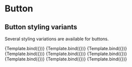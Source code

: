 

<Meta title="Components/Button/Styles" component={Button} />


# Button

## Button styling variants

Several styling variations are available for buttons.

<Canvas>
  <Story name="Default" args={{ children: "Default" }}>
    {Template.bind({})}
  </Story>
  <Story name="Primary" args={{ variant: "primary", children: "Primary" }}>
    {Template.bind({})}
  </Story>
  <Story
    name="Secondary"
    args={{ variant: "secondary", children: "Secondary" }}
  >
    {Template.bind({})}
  </Story>
  <Story name="Danger" args={{ variant: "danger", children: "Danger" }}>
    {Template.bind({})}
  </Story>
  <Story name="Light" args={{ variant: "light", children: "Light" }}>
    {Template.bind({})}
  </Story>
  <Story name="Link" args={{ variant: "link", children: "Link" }}>
    {Template.bind({})}
  </Story>
  <Story name="Success" args={{ variant: "success", children: "Success" }}>
    {Template.bind({})}
  </Story>
  <Story name="Warning" args={{ variant: "warning", children: "Warning" }}>
    {Template.bind({})}
  </Story>
  <Story name="Info" args={{ variant: "info", children: "Info" }}>
    {Template.bind({})}
  </Story>
</Canvas>
